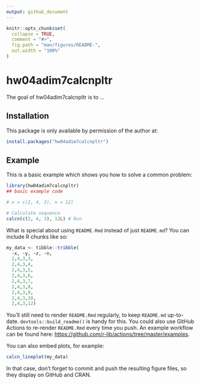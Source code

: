 ```yaml
---
output: github_document
---
```


<!-- README.md is generated from README.Rmd. Please edit that file -->

```r
knitr::opts_chunk$set(
  collapse = TRUE,
  comment = "#>",
  fig.path = "man/figures/README-",
  out.width = "100%"
)
```

# hw04adim7calcnpltr

<!-- badges: start -->
<!-- badges: end -->

The goal of hw04adim7calcnpltr is to ...

## Installation

This package is only available by permission of the author at:

``` r
install.packages("hw04adim7calcnpltr")
```

## Example

This is a basic example which shows you how to solve a common problem:

```r
library(hw04adim7calcnpltr)
## basic example code

# x = c(2, 4, 3), n = 12)

# Calculate sequence
calcn(c(2, 4, 3), 12L) # Run
```

What is special about using `README.Rmd` instead of just `README.md`? You can include R chunks like so:

```r
my_data <- tibble::tribble(
  ~x, ~y, ~z, ~n,
  2,4,3,3,
  2,4,3,4,
  2,4,3,5,
  2,4,3,6,
  2,4,3,7,
  2,4,3,8,
  2,4,3,9,
  2,4,3,10,
  2,4,3,12)
```

You'll still need to render `README.Rmd` regularly, to keep `README.md` up-to-date. `devtools::build_readme()` is handy for this. You could also use GitHub Actions to re-render `README.Rmd` every time you push. An example workflow can be found here: <https://github.com/r-lib/actions/tree/master/examples>.

You can also embed plots, for example:

```r
calcn_lineplot(my_data)
```

In that case, don't forget to commit and push the resulting figure files, so they display on GitHub and CRAN.
